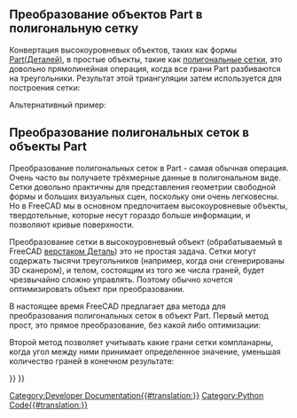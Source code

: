 <languages/>

{{TOCright}}

==Преобразование объектов Part в полигональную сетку==

<div class="mw-translate-fuzzy">
Конвертация высокоуровневых объектов, таких как формы [[Part Workbench/ru|Part(Деталей)]], в простые объекты, такие как  [[Mesh Workbench/ru|полигональные сетки]], это довольно прямолинейная операция, когда все грани Part разбиваются на треугольники. Результат этой триангуляции  затем используется для построения сетки:
</div>

{{Code|code=
import Mesh

obj = FreeCADGui.Selection.getSelection()[0] # a Part object must be preselected
shp = obj.Shape
faces = []

triangles = shp.tessellate(1) # the number represents the precision of the tessellation
for tri in triangles[1]:
    face = []
    for i in tri:
        face.append(triangles[0][i])
    faces.append(face)

m = Mesh.Mesh(faces)
Mesh.show(m)
}}

Альтернативный пример:

{{Code|code=
import Mesh
import MeshPart

obj = FreeCADGui.Selection.getSelection()[0] # a Part object must be preselected
shp = obj.Shape

mesh = FreeCAD.ActiveDocument.addObject("Mesh::Feature", "Mesh")
mesh.Mesh = MeshPart.meshFromShape(
        Shape=shp,
        LinearDeflection=0.01,
        AngularDeflection=0.025,
        Relative=False)
}}

==Преобразование полигональных сеток в объекты Part==

Преобразование полигональных сеток в Part - самая обычная операция. Очень часто вы получаете трёхмерные данные в полигональном виде. Сетки довольно практичны для представления геометрии свободной формы и больших визуальных сцен, поскольку они очень легковесны. Но в FreeCAD мы в основном предпочитаем высокоуровневые объекты, твердотельные, которые несут гораздо больше информации, и позволяют кривые поверхности.

Преобразование сетки в высокоуровневый объект (обрабатываемый в FreeCAD  [[Part_Workbench/ru|верстаком Деталь]]) это не простая задача. Сетки могут содержать тысячи треугольников (например, когда они сгенерированы 3D сканером), и телом, состоящим из того же числа граней, будет чрезвычайно сложно управлять. Поэтому обычно хочется оптимизировать объект при преобразовании.

В настоящее время FreeCAD предлагает два метода для преобразования полигональных сеток в объект Part. Первый метод прост, это прямое преобразование, без какой либо оптимизации:

{{Code|code=
import Mesh
import Part

mesh = Mesh.createTorus()
shape = Part.Shape()
shape.makeShapeFromMesh(mesh.Topology, 0.05) # the second arg is the tolerance for sewing
solid = Part.makeSolid(shape)
Part.show(solid)
}}

Второй метод позволяет учитывать какие грани сетки компланарны, когда угол между ними принимает определенное значение, уменьшая количество граней в конечном результате:

{{Code|code=
import Mesh
import Part
import MeshPart

obj = FreeCADGui.Selection.getSelection()[0] # a Mesh object must be preselected
mesh = obj.Mesh
segments = mesh.getPlanarSegments(0.00001) # use rather strict tolerance here
faces = []

for i in segments:
    if len(i) > 0:
        # a segment can have inner holes
        wires = MeshPart.wireFromSegment(mesh, i)
        # we assume that the exterior boundary is that one with the biggest bounding box
        if len(wires) > 0:
            ext = None
            max_length=0
            for i in wires:
                if i.BoundBox.DiagonalLength > max_length:
                    max_length = i.BoundBox.DiagonalLength
                    ext = i

            wires.remove(ext)
            # all interior wires mark a hole and must reverse their orientation, otherwise Part.Face fails
            for i in wires:
                i.reverse()

            # make sure that the exterior wires comes as first in the list
            wires.insert(0, ext)
            faces.append(Part.Face(wires))

solid = Part.Solid(Part.Shell(faces))
Part.show(solid)
}}


{{Powerdocnavi{{#translation:}}}}
[[Category:Developer Documentation{{#translation:}}]]
[[Category:Python Code{{#translation:}}]]
{{Mesh Tools navi{{#translation:}}}}